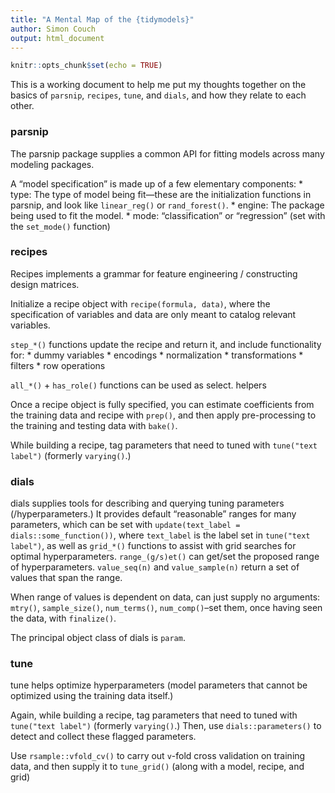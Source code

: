 ```yaml
---
title: "A Mental Map of the {tidymodels}"
author: Simon Couch
output: html_document
---
```


```r
knitr::opts_chunk$set(echo = TRUE)
```

This is a working document to help me put my thoughts together on the basics of `parsnip`, `recipes`, `tune`, and `dials`, and how they relate to each other.

### parsnip

The parsnip package supplies a common API for fitting models across many modeling packages.

A "model specification" is made up of a few elementary components:
* type: The type of model being fit---these are the initialization functions in parsnip, and look like `linear_reg()` or `rand_forest()`.
* engine: The package being used to fit the model.
* mode: "classification" or "regression" (set with the `set_mode()` function)

### recipes

Recipes implements a grammar for feature engineering / constructing design matrices.

Initialize a recipe object with `recipe(formula, data)`, where the specification of variables and data are only meant to catalog relevant variables.

`step_*()` functions update the recipe and return it, and include functionality for:
* dummy variables
* encodings
* normalization
* transformations
* filters
* row operations

`all_*()` + `has_role()` functions can be used as select. helpers

Once a recipe object is fully specified, you can estimate coefficients from the training data and recipe with `prep()`, and then apply pre-processing to the training and testing data with `bake()`. 

While building a recipe, tag parameters that need to tuned with `tune("text label")` (formerly `varying()`.)

### dials

dials supplies tools for describing and querying tuning parameters (/hyperparameters.) It provides default "reasonable" ranges for many parameters, which can be set with `update(text_label = dials::some_function())`, where `text_label` is the label set in `tune("text label")`, as well as `grid_*()` functions to assist with grid searches for optimal hyperparameters. `range_(g/s)et()` can get/set the proposed range of hyperparameters. `value_seq(n)` and `value_sample(n)` return a set of values that span the range.

When range of values is dependent on data, can just supply no arguments: `mtry()`, `sample_size()`, `num_terms()`, `num_comp()`--set them, once having seen the data, with `finalize()`.

The principal object class of dials is `param`.

### tune

tune helps optimize hyperparameters (model parameters that cannot be optimized using the training data itself.)

Again, while building a recipe, tag parameters that need to tuned with `tune("text label")` (formerly `varying()`.) Then, use `dials::parameters()` to detect and collect these flagged parameters.

Use `rsample::vfold_cv()` to carry out `v`-fold cross validation on training data, and then supply it to `tune_grid()` (along with a model, recipe, and grid)

